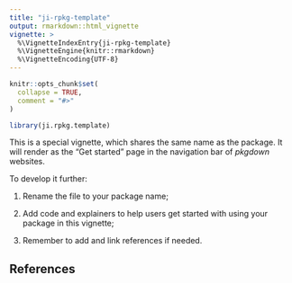 ```yaml
---
title: "ji-rpkg-template"
output: rmarkdown::html_vignette
vignette: >
  %\VignetteIndexEntry{ji-rpkg-template}
  %\VignetteEngine{knitr::rmarkdown}
  %\VignetteEncoding{UTF-8}
---
```


```r
knitr::opts_chunk$set(
  collapse = TRUE,
  comment = "#>"
)
```

```r
library(ji.rpkg.template)
```

This is a special vignette, which shares the same name as the package.
It will render as the "Get started" page in the navigation bar of _pkgdown_ websites.

To develop it further:

1. Rename the file to your package name;

2. Add code and explainers to help users get started with using your package in this vignette;

3. Remember to add and link references if needed.

## References
